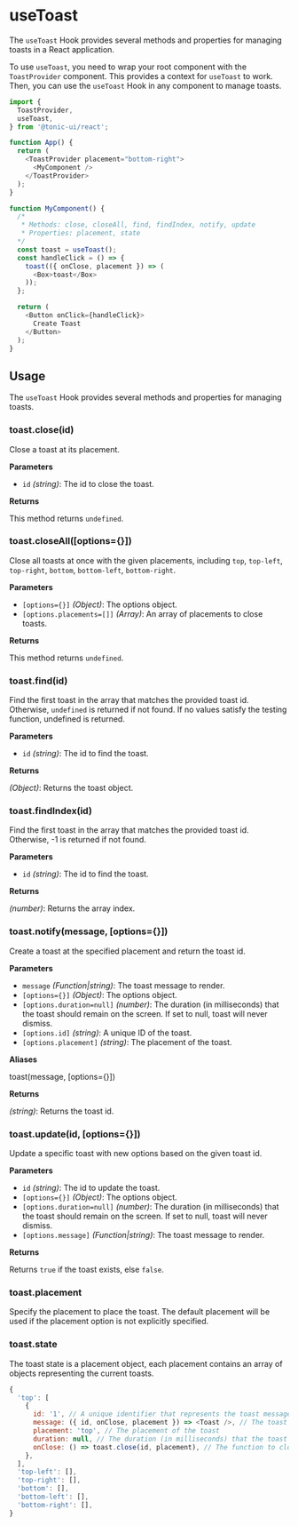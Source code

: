 # useToast

The `useToast` Hook provides several methods and properties for managing toasts in a React application.

To use `useToast`, you need to wrap your root component with the `ToastProvider` component. This provides a context for `useToast` to work. Then, you can use the `useToast` Hook in any component to manage toasts.

```js
import {
  ToastProvider,
  useToast,
} from '@tonic-ui/react';

function App() {
  return (
    <ToastProvider placement="bottom-right">
      <MyComponent />
    </ToastProvider>
  );
}

function MyComponent() {
  /*
   * Methods: close, closeAll, find, findIndex, notify, update
   * Properties: placement, state
  */
  const toast = useToast();
  const handleClick = () => {
    toast(({ onClose, placement }) => (
      <Box>toast</Box>
    ));
  };

  return (
    <Button onClick={handleClick}>
      Create Toast
    </Button>
  );
}
```

## Usage

The `useToast` Hook provides several methods and properties for managing toasts.

### toast.close(id)

Close a toast at its placement.

**Parameters**

* `id` *(string)*: The id to close the toast.

**Returns**

This method returns `undefined`.

### toast.closeAll([options={}])

Close all toasts at once with the given placements, including `top`, `top-left`, `top-right`, `bottom`, `bottom-left`, `bottom-right`.

**Parameters**

* `[options={}]` *(Object)*: The options object.
* `[options.placements=[]]` *(Array)*: An array of placements to close toasts.

**Returns**

This method returns `undefined`.

### toast.find(id)

Find the first toast in the array that matches the provided toast id. Otherwise, `undefined` is returned if not found.
If no values satisfy the testing function, undefined is returned.

**Parameters**

* `id` *(string)*: The id to find the toast.

**Returns**

*(Object)*: Returns the toast object.

### toast.findIndex(id)

Find the first toast in the array that matches the provided toast id. Otherwise, -1 is returned if not found.

**Parameters**

* `id` *(string)*: The id to find the toast.

**Returns**

*(number)*: Returns the array index.

### toast.notify(message, [options={}])

Create a toast at the specified placement and return the toast id.

**Parameters**

* `message` *(Function|string)*: The toast message to render.
* `[options={}]` *(Object)*: The options object.
* `[options.duration=null]` *(number)*: The duration (in milliseconds) that the toast should remain on the screen. If set to null, toast will never dismiss.
* `[options.id]` *(string)*: A unique ID of the toast.
* `[options.placement]` *(string)*: The placement of the toast.

**Aliases**

toast(message, [options={}])

**Returns**

*(string)*: Returns the toast id.

### toast.update(id, [options={}])

Update a specific toast with new options based on the given toast id.

**Parameters**

* `id` *(string)*: The id to update the toast.
* `[options={}]` *(Object)*: The options object.
* `[options.duration=null]` *(number)*: The duration (in milliseconds) that the toast should remain on the screen. If set to null, toast will never dismiss.
* `[options.message]` *(Function|string)*: The toast message to render.

**Returns**

Returns `true` if the toast exists, else `false`.

### toast.placement

Specify the placement to place the toast. The default placement will be used if the placement option is not explicitly specified.

### toast.state

The toast state is a placement object, each placement contains an array of objects representing the current toasts.

```js
{
  'top': [
    {
      id: '1', // A unique identifier that represents the toast message
      message: ({ id, onClose, placement }) => <Toast />, // The toast message to render
      placement: 'top', // The placement of the toast
      duration: null, // The duration (in milliseconds) that the toast should remain on the screen. If set to null, toast will never dismiss.
      onClose: () => toast.close(id, placement), // The function to close the toast
    },
  ],
  'top-left': [],
  'top-right': [],
  'bottom': [],
  'bottom-left': [],
  'bottom-right': [],
}
```
